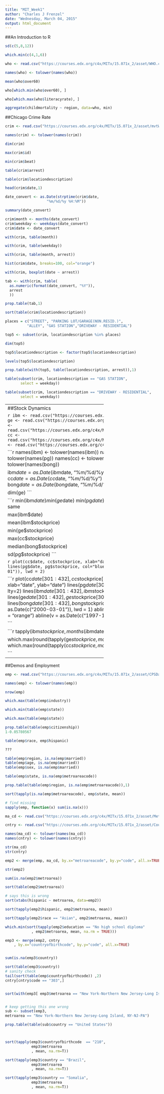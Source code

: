 ```yaml
---
title: "MIT_Week1"
author: "Charles J Frenzel"
date: "Wednesday, March 04, 2015"
output: html_document
---
```





##An Introduction to R
```r
sd(c(5,8,12))

which.min(c(4,1,6))

who <- read.csv("https://courses.edx.org/c4x/MITx/15.071x_2/asset/WHO.csv")

names(who) <- tolower(names(who))

mean(who$over60)

who[which.min(who$over60), ]

who[which.max(who$literacyrate), ]

aggregate(childmortality ~ region, data=who, min)
```



##Chicago Crime Rate
```r
crim <- read.csv("https://courses.edx.org/c4x/MITx/15.071x_2/asset/mvtWeek1.csv")
```


```r
names(crim) <- tolower(names(crim))
```


```r
dim(crim)
```


```r
max(crim$id)

min(crim$beat)
```


```r
table(crim$arrest)

table(crim$locationdescription)

```


```r
head(crim$date,1)

date_convert <- as.Date(strptime(crim$date,
                   "%m/%d/%y %H:%M"))

summary(date_convert)

crim$month <- months(date_convert)
crim$weekday <- weekdays(date_convert)
crim$date <- date_convert

with(crim, table(month))

with(crim, table(weekday))
```


```r
with(crim, table(month, arrest))
```


```r
hist(crim$date, breaks=100, col="orange")
```

```r
with(crim, boxplot(date ~ arrest))
```


```r
tab <- with(crim, table(
  as.numeric(format(date_convert, "%Y")),
  arrest
  ))

prop.table(tab,1)

```


```r
sort(table(crim$locationdescription))
```


```r
places = c("STREET", "PARKING LOT/GARAGE(NON.RESID.)",
          "ALLEY", "GAS STATION","DRIVEWAY - RESIDENTIAL")

top5 <- subset(crim, locationdescription %in% places)

dim(top5)
```


```r
top5$locationdescription <- factor(top5$locationdescription)

levels(top5$locationdescription)

prop.table(with(top5, table(locationdescription, arrest)),1)

```


```r
table(subset(crim, locationdescription == "GAS STATION",
       select = weekday))

table(subset(crim, locationdescription == "DRIVEWAY - RESIDENTIAL",
       select = weekday))
```

---------------------------------------------
##Stock Dynamics

```r
ibm <- read.csv("https://courses.edx.org/c4x/MITx/15.071x_2/asset/IBMStock.csv")
ge <- read.csv("https://courses.edx.org/c4x/MITx/15.071x_2/asset/GEStock.csv")
pg <- read.csv("https://courses.edx.org/c4x/MITx/15.071x_2/asset/ProcterGambleStock.csv")
cc <- read.csv("https://courses.edx.org/c4x/MITx/15.071x_2/asset/CocaColaStock.csv")
bong <- read.csv("https://courses.edx.org/c4x/MITx/15.071x_2/asset/BoeingStock.csv")
```



```r
names(ibm) <- tolower(names(ibm))
names(ge) <- tolower(names(ge))
names(pg) <- tolower(names(pg))
names(cc) <- tolower(names(cc))
names(bong) <- tolower(names(bong))

ibm$date = as.Date(ibm$date, "%m/%d/%y")
ge$date = as.Date(ge$date, "%m/%d/%y")
cc$date = as.Date(cc$date, "%m/%d/%y")
pg$date = as.Date(pg$date, "%m/%d/%y")
bong$date = as.Date(bong$date, "%m/%d/%y")

dim(ge)
```

```r
min(ibm$date)
min(ge$date)
min(pg$date)
min(cc$date)
min(bong$date)
# they are all the same

max(ibm$date)

mean(ibm$stockprice)

min(ge$stockprice)

max(cc$stockprice)

median(bong$stockprice)

sd(pg$stockprice)
```



```r
plot(cc$date, cc$stockprice, xlab="date", ylab="stock",
     type="l", col="red")
lines(pg$date, pg$stockprice, col="blue", lty=2)
abline(v = as.Date(c("2000-03-01")), lwd = 2)
```



```r
plot(cc$date[301:432], cc$stockprice[301:432], type="l", col="red", ylim=c(0,210), xlab="date", ylab="date")
lines(pg$date[301:432], pg$stockprice[301:432], col="blue", lty=2)
lines(ibm$date[301:432], ibm$stockprice[301:432], col="grey", lty=3)
lines(ge$date[301:432], ge$stockprice[301:432], col="green", lty=1)
lines(bong$date[301:432], bong$stockprice[301:432], col="black", lty=2)
abline(v = as.Date(c("2000-03-01")), lwd = 1)
abline(v = as.Date(c("1997-09-01")), lwd = 1, col = "orange")
abline(v = as.Date(c("1997-11-01")), lwd = 1, col = "orange")

```


```r
tapply(ibm$stockprice, months(ibm$date), mean)
mean(ibm$stockprice)

which.max(round(tapply(ge$stockprice, months(ge$date), mean),0))
which.max(round(tapply(cc$stockprice, months(cc$date), mean),0))


```

---------------------------------------------
##Demos and Employment

```r
emp <- read.csv("https://courses.edx.org/c4x/MITx/15.071x_2/asset/CPSData.csv")

names(emp) <- tolower(names(emp))

nrow(emp)

which.max(table(emp$industry))

which.min(table(emp$state))

which.max(table(emp$state))

prop.table(table(emp$citizenship))
1-0.05780567

table(emp$race, emp$hispanic)

```



```r

???

table(emp$region, is.na(emp$married))
table(emp$age, is.na(emp$married))
table(emp$sex, is.na(emp$married))

table(emp$state, is.na(emp$metroareacode))

prop.table(table(emp$region, is.na(emp$metroareacode)),1)

sort(tapply(is.na(emp$metroareacode), emp$state, mean))

# find missing
sapply(emp, function(x) sum(is.na(x)))

```


```r
ma_cd <- read.csv("https://courses.edx.org/c4x/MITx/15.071x_2/asset/MetroAreaCodes.csv")

cntry <- read.csv("https://courses.edx.org/c4x/MITx/15.071x_2/asset/CountryCodes.csv")

names(ma_cd) <- tolower(names(ma_cd))
names(cntry) <- tolower(names(cntry))

str(ma_cd)
str(cntry)

emp2 <- merge(emp, ma_cd, by.x="metroareacode", by.y="code", all.x=TRUE)

str(emp2)

sum(is.na(emp2$metroarea))

sort(table(emp2$metroarea))

# says this is wrong
sort(xtabs(hispanic ~ metroarea, data=emp2))

sort(tapply(emp2$hispanic, emp2$metroarea, mean))

sort(tapply(emp2$race == "Asian", emp2$metroarea, mean))

which.min(sort(tapply(emp2$education == "No high school diploma"
            , emp2$metroarea, mean, na.rm = TRUE)))

```


```r

emp3 <- merge(emp2, cntry
    , by.x="countryofbirthcode", by.y="code", all.x=TRUE)


sum(is.na(emp3$country))

sort(table(emp3$country))
# sanity check
tail(sort(table(emp$countryofbirthcode)) ,2)
cntry[cntry$code == "303",]


sort(with(emp3[ emp3$metroarea == "New York-Northern New Jersey-Long Island, NY-NJ-PA", ], table( country )))


# keep getting this one wrong
sub <- subset(emp3, 
metroarea == "New York-Northern New Jersey-Long Island, NY-NJ-PA")

prop.table(table(sub$country == "United States"))



sort(tapply(emp3$countryofbirthcode  == "210", 
            emp3$metroarea
            , mean, na.rm=T))

sort(tapply(emp3$country == "Brazil", 
            emp3$metroarea
            , mean, na.rm=T))

sort(tapply(emp3$country == "Somalia", 
            emp3$metroarea
            , mean, na.rm=T))
```






